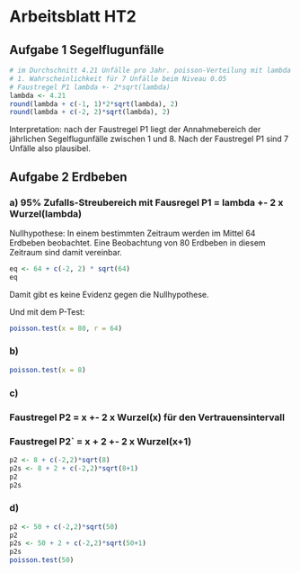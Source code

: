 # Arbeitsblatt HT2 {.unnumbered}

## Aufgabe 1 Segelflugunfälle

```r
# im Durchschnitt 4.21 Unfälle pro Jahr. poisson-Verteilung mit lambda = 4.21
# 1. Wahrscheinlichkeit für 7 Unfälle beim Niveau 0.05
# Faustregel P1 lambda +- 2*sqrt(lambda)
lambda <- 4.21
round(lambda + c(-1, 1)*2*sqrt(lambda), 2)
round(lambda + c(-2, 2)*sqrt(lambda), 2)

```

Interpretation: nach der Faustregel P1 liegt der Annahmebereich der jährlichen Segelflugunfälle zwischen 1 und 8. Nach der Faustregel P1 sind 7 Unfälle also plausibel.

## Aufgabe 2 Erdbeben
### a) 95% Zufalls-Streubereich mit Fausregel P1 = lambda +- 2 x Wurzel(lambda)

Nullhypothese: In einem bestimmten Zeitraum werden im Mittel 64 Erdbeben beobachtet. Eine Beobachtung von 80 Erdbeben in diesem Zeitraum sind damit vereinbar.
```r
eq <- 64 + c(-2, 2) * sqrt(64)
eq
```
Damit gibt es keine Evidenz gegen die Nullhypothese.

Und mit dem P-Test:

```r
poisson.test(x = 80, r = 64)
```

### b) 
```r
poisson.test(x = 8)
```
### c)
### Faustregel P2 = x +- 2 x Wurzel(x) für den Vertrauensintervall
### Faustregel P2` = x + 2 +- 2 x Wurzel(x+1)
```r
p2 <- 8 + c(-2,2)*sqrt(8)
p2s <- 8 + 2 + c(-2,2)*sqrt(8+1)
p2
p2s

```
### d)
```r
p2 <- 50 + c(-2,2)*sqrt(50)
p2
p2s <- 50 + 2 + c(-2,2)*sqrt(50+1)
p2s
poisson.test(50)
```

